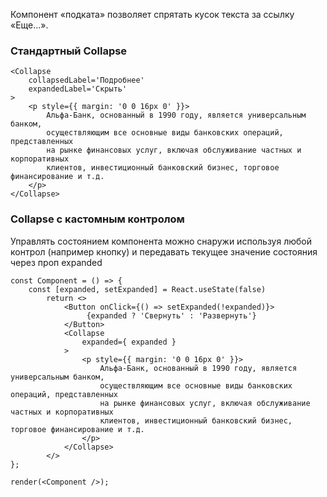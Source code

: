 
Компонент «подката» позволяет спрятать кусок текста за ссылку «Еще...».

### Стандартный Collapse

```tsx live
<Collapse
    collapsedLabel='Подробнее'
    expandedLabel='Скрыть'
>
    <p style={{ margin: '0 0 16px 0' }}>
        Альфа-Банк, основанный в 1990 году, является универсальным банком,
        осуществляющим все основные виды банковских операций, представленных
        на рынке финансовых услуг, включая обслуживание частных и корпоративных
        клиентов, инвестиционный банковский бизнес, торговое финансирование и т.д.
    </p>
</Collapse>
```

### Collapse с кастомным контролом

Управлять состоянием компонента можно снаружи используя любой контрол (например кнопку) и передавать
текущее значение состояния через проп expanded

```tsx live
const Component = () => {
    const [expanded, setExpanded] = React.useState(false)
        return <>
            <Button onClick={() => setExpanded(!expanded)}>
                 {expanded ? 'Свернуть' : 'Развернуть'}
            </Button>
            <Collapse
                expanded={ expanded }
            >
                <p style={{ margin: '0 0 16px 0' }}>
                    Альфа-Банк, основанный в 1990 году, является универсальным банком,
                    осуществляющим все основные виды банковских операций, представленных
                    на рынке финансовых услуг, включая обслуживание частных и корпоративных
                    клиентов, инвестиционный банковский бизнес, торговое финансирование и т.д.
                </p>
            </Collapse>
        </>
};

render(<Component />);
```
